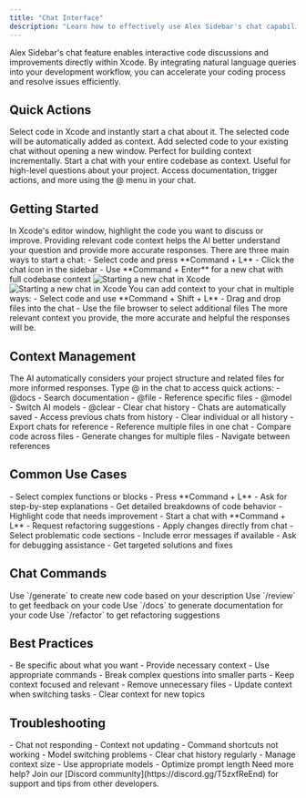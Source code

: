 ```yaml
---
title: "Chat Interface"
description: "Learn how to effectively use Alex Sidebar's chat capabilities for code assistance"
---
```


Alex Sidebar's chat feature enables interactive code discussions and improvements directly within Xcode. By integrating natural language queries into your development workflow, you can accelerate your coding process and resolve issues efficiently.

## Quick Actions

<CardGroup cols={2}>
  <Card title="Command + L" icon="message-bot">
    Select code in Xcode and instantly start a chat about it. The selected code will be automatically added as context.
  </Card>
  
  <Card title="Command + Shift + L" icon="plus">
    Add selected code to your existing chat without opening a new window. Perfect for building context incrementally.
  </Card>

<Card title="Command + Enter" icon="code">
  Start a chat with your entire codebase as context. Useful for high-level
  questions about your project.
</Card>

  <Card title="@ Commands" icon="at">
    Access documentation, trigger actions, and more using the @ menu in your chat.
  </Card>
</CardGroup>

## Getting Started

<Steps>
  <Step title="Select Code">
    In Xcode's editor window, highlight the code you want to discuss or improve.
    <Note>
      Providing relevant code context helps the AI better understand your
      question and provide more accurate responses.
    </Note>
  </Step>

<Step title="Start Chat">
  There are three main ways to start a chat: - Select code and press **Command +
  L** - Click the chat icon in the sidebar - Use **Command + Enter** for a new
  chat with full codebase context
  <Frame>
    <img
      className="dark:hidden"
      src="/images/screen-alex-light.png"
      alt="Starting a new chat in Xcode"
    />
    <img
      className="hidden dark:block"
      src="/images/screen-alex-dark.png"
      alt="Starting a new chat in Xcode"
    />
  </Frame>
</Step>

  <Step title="Add Context">
    You can add context to your chat in multiple ways: - Select code and use
    **Command + Shift + L** - Drag and drop files into the chat - Use the file
    browser to select additional files
    <Note>
      The more relevant context you provide, the more accurate and helpful the
      responses will be.
    </Note>
  </Step>
</Steps>

## Context Management

<CardGroup cols={2}>
  <Card title="Smart Context" icon="brain">
    The AI automatically considers your project structure and related files for more informed responses.
  </Card>

<Card title="@ Commands Usage" icon="at">
  Type @ in the chat to access quick actions: - @docs - Search documentation -
  @file - Reference specific files - @model - Switch AI models - @clear - Clear
  chat history
</Card>

<Card title="History Management" icon="clock-rotate-left">
  - Chats are automatically saved - Access previous chats from history - Clear
  individual or all history - Export chats for reference
</Card>

  <Card title="Multi-File Support" icon="folder-tree">
    - Reference multiple files in one chat
    - Compare code across files
    - Generate changes for multiple files
    - Navigate between references
  </Card>
</CardGroup>

## Common Use Cases

<AccordionGroup>
  <Accordion title="Code Understanding">
    - Select complex functions or blocks
    - Press **Command + L**
    - Ask for step-by-step explanations
    - Get detailed breakdowns of code behavior
  </Accordion>

<Accordion title="Refactoring Assistance">
  - Highlight code that needs improvement - Start a chat with **Command + L** -
  Request refactoring suggestions - Apply changes directly from chat
</Accordion>

  <Accordion title="Bug Resolution">
    - Select problematic code sections
    - Include error messages if available
    - Ask for debugging assistance
    - Get targeted solutions and fixes
  </Accordion>
</AccordionGroup>

## Chat Commands

<CardGroup cols={2}>
  <Card title="Code Generation" icon="code">
    Use `/generate` to create new code based on your description
  </Card>

<Card title="Code Review" icon="magnifying-glass">
  Use `/review` to get feedback on your code
</Card>

<Card title="Documentation" icon="book">
  Use `/docs` to generate documentation for your code
</Card>

  <Card title="Refactoring" icon="arrows-rotate">
    Use `/refactor` to get refactoring suggestions
  </Card>
</CardGroup>

## Best Practices

<CardGroup cols={2}>
  <Card title="Writing Effective Prompts" icon="pencil">
    - Be specific about what you want
    - Provide necessary context
    - Use appropriate commands
    - Break complex questions into smaller parts
  </Card>

  <Card title="Managing Context" icon="layer-group">
    - Keep context focused and relevant
    - Remove unnecessary files
    - Update context when switching tasks
    - Clear context for new topics
  </Card>
</CardGroup>

## Troubleshooting

<AccordionGroup>
  <Accordion title="Common Issues">
    - Chat not responding
    - Context not updating
    - Command shortcuts not working
    - Model switching problems
  </Accordion>

  <Accordion title="Performance Tips">
    - Clear chat history regularly
    - Manage context size
    - Use appropriate models
    - Optimize prompt length
  </Accordion>
</AccordionGroup>

<Note>
  Need more help? Join our [Discord community](https://discord.gg/T5zxfReEnd)
  for support and tips from other developers.
</Note>
